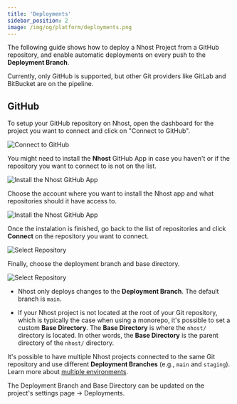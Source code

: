 ```yaml
---
title: 'Deployments'
sidebar_position: 2
image: /img/og/platform/deployments.png
---
```


The following guide shows how to deploy a Nhost Project from a GitHub repository, and enable automatic deployments on every push to the **Deployment Branch**.

Currently, only GitHub is supported, but other Git providers like GitLab and BitBucket are on the pipeline.

## GitHub

To setup your GitHub repository on Nhost, open the dashboard for the project you want to connect and click on "Connect to GitHub".

![Connect to GitHub](/img/platform/deployments/connect-github.png)

You might need to install the **Nhost** GitHub App in case you haven't or if the repository you want to connect to is not on the list.

![Install the Nhost GitHub App](/img/platform/deployments/connect-github-install-nhost.png)

Choose the account where you want to install the Nhost app and what repositories should it have access to.

![Install the Nhost GitHub App](/img/platform/deployments/connect-github-install-nhost-3.png)

Once the instalation is finished, go back to the list of repositories and click **Connect** on the repository you want to connect.  

![Select Repository](/img/platform/deployments/connect-github-2.png)


Finally, choose the deployment branch and base directory.

![Select Repository](/img/platform/deployments/connect-github-3.png)

- Nhost only deploys changes to the **Deployment Branch**. The default branch is `main`.

- If your Nhost project is not located at the root of your Git repository, which is typically the case when using a monorepo, it's possible to set a custom **Base Directory**. The **Base Directory** is where the `nhost/` directory is located. In other words, the **Base Directory** is the parent directory of the `nhost/` directory.

It's possible to have multiple Nhost projects connected to the same Git repository and use different **Deployment Branches** (e.g., `main` and `staging`). Learn more about [multiple environments](/platform/multiple-environments).

The Deployment Branch and Base Directory can be updated on the project's settings page -> Deployments.
